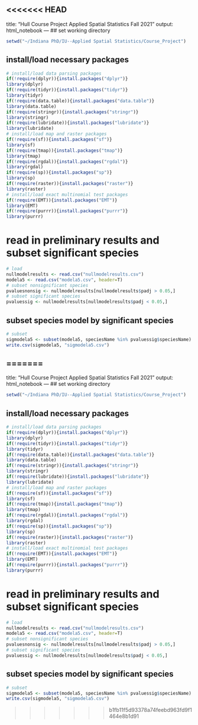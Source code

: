 <<<<<<< HEAD
---
title: "Hull Course Project Applied Spatial Statistics Fall 2021"
output: html_notebook
---
## set working directory
```r
setwd("~/Indiana PhD/IU--Applied Spatial Statistics/Course_Project")
```

## install/load necessary packages
```r
# install/load data parsing packages
if(!require(dplyr)){install.packages("dplyr")}
library(dplyr)
if(!require(tidyr)){install.packages("tidyr")}
library(tidyr)
if(!require(data.table)){install.packages("data.table")}
library(data.table)
if(!require(stringr)){install.packages("stringr")}
library(stringr)
if(!require(lubridate)){install.packages("lubridate")}
library(lubridate)
# install/load map and raster packages
if(!require(sf)){install.packages("sf")}
library(sf)
if(!require(tmap)){install.packages("tmap")}
library(tmap)
if(!require(rgdal)){install.packages("rgdal")}
library(rgdal)
if(!require(sp)){install.packages("sp")}
library(sp)
if(!require(raster)){install.packages("raster")}
library(raster)
# install/load exact multinomial test packages
if(!require(EMT)){install.packages("EMT")}
library(EMT)
if(!require(purrr)){install.packages("purrr")}
library(purrr)
```

# read in preliminary results and subset significant species
```r
# load
nullmodelresults <- read.csv("nullmodelresults.csv")
modela5 <- read.csv("modela5.csv", header=T)
# subset nonsignificant species
pvaluesnonsig <- nullmodelresults[nullmodelresults$padj > 0.05,]
# subset significant species
pvaluessig <- nullmodelresults[nullmodelresults$padj < 0.05,]
```

## subset species model by significant species
```r
# subset
sigmodela5 <- subset(modela5, speciesName %in% pvaluessig$speciesName)
write.csv(sigmodela5, "sigmodela5.csv")
```
=======
---
title: "Hull Course Project Applied Spatial Statistics Fall 2021"
output: html_notebook
---
## set working directory
```r
setwd("~/Indiana PhD/IU--Applied Spatial Statistics/Course_Project")
```

## install/load necessary packages
```r
# install/load data parsing packages
if(!require(dplyr)){install.packages("dplyr")}
library(dplyr)
if(!require(tidyr)){install.packages("tidyr")}
library(tidyr)
if(!require(data.table)){install.packages("data.table")}
library(data.table)
if(!require(stringr)){install.packages("stringr")}
library(stringr)
if(!require(lubridate)){install.packages("lubridate")}
library(lubridate)
# install/load map and raster packages
if(!require(sf)){install.packages("sf")}
library(sf)
if(!require(tmap)){install.packages("tmap")}
library(tmap)
if(!require(rgdal)){install.packages("rgdal")}
library(rgdal)
if(!require(sp)){install.packages("sp")}
library(sp)
if(!require(raster)){install.packages("raster")}
library(raster)
# install/load exact multinomial test packages
if(!require(EMT)){install.packages("EMT")}
library(EMT)
if(!require(purrr)){install.packages("purrr")}
library(purrr)
```

# read in preliminary results and subset significant species
```r
# load
nullmodelresults <- read.csv("nullmodelresults.csv")
modela5 <- read.csv("modela5.csv", header=T)
# subset nonsignificant species
pvaluesnonsig <- nullmodelresults[nullmodelresults$padj > 0.05,]
# subset significant species
pvaluessig <- nullmodelresults[nullmodelresults$padj < 0.05,]
```

## subset species model by significant species
```r
# subset
sigmodela5 <- subset(modela5, speciesName %in% pvaluessig$speciesName)
write.csv(sigmodela5, "sigmodela5.csv")
```
>>>>>>> b1fb11f5d93378a74feebd963fd9f1464e8b1d91
